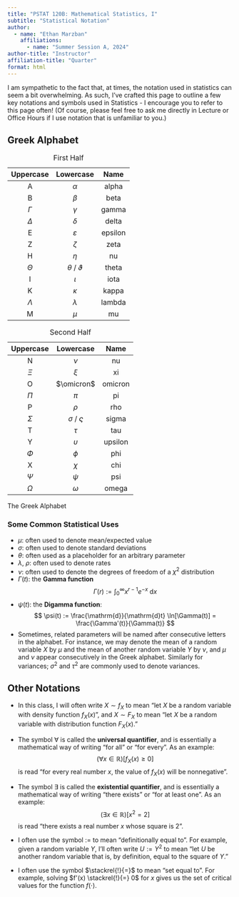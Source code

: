 ```yaml
---
title: "PSTAT 120B: Mathematical Statistics, I"
subtitle: "Statistical Notation"
author:
  - name: "Ethan Marzban"
    affiliations:
      - name: "Summer Session A, 2024"
author-title: "Instructor"
affiliation-title: "Quarter"
format: html
---
```


I am sympathetic to the fact that, at times, the notation used in statistics can seem a bit overwhelming. As such, I've crafted this page to outline a few key notations and symbols used in Statistics - I encourage you to refer to this page often! (Of course, please feel free to ask me directly in Lecture or Office Hours if I use notation that is unfamiliar to you.)

## Greek Alphabet

::: {#tbl-panel layout-ncol=2}

| **Uppercase** | **Lowercase** | **Name** |
|:-------------:|:-------------:|:--------:|
| A | $\alpha$ | alpha |
| B | $\beta$ | beta |
| $\Gamma$ | $\gamma$ | gamma |
| $\Delta$ | $\delta$ | delta |
| E | $\varepsilon$ | epsilon |
| Z | $\zeta$ | zeta |
| H | $\eta$ | nu |
| $\Theta$ | $\theta$ / $\vartheta$ | theta |
| I | $\iota$ | iota |
| K | $\kappa$ | kappa |
| $\Lambda$ | $\lambda$ | lambda |
| M | $\mu$ | mu |

: First Half

| **Uppercase** | **Lowercase** | **Name** |
|:-------------:|:-------------:|:--------:|
| N | $\nu$ | nu |
| $\Xi$ | $\xi$ | xi |
| O | $\omicron$ | omicron |
| $\Pi$ | $\pi$ | pi |
| P | $\rho$ | rho |
| $\Sigma$ | $\sigma$ / $\varsigma$ | sigma |
| T | $\tau$ | tau |
| Y | $\upsilon$ | upsilon |
| $\Phi$ | $\phi$ | phi |
| X | $\chi$ | chi |
| $\Psi$ | $\psi$ | psi |
| $\Omega$ | $\omega$ | omega |

: Second Half

The Greek Alphabet
:::


### Some Common Statistical Uses

-   $\mu$: often used to denote mean/expected value
-   $\sigma$: often used to denote standard deviations
-   $\theta$: often used as a placeholder for an arbitrary parameter
-   $\lambda, \ \rho$: often used to denote rates
-   $\nu$: often used to denote the degrees of freedom of a $\chi^2$ distribution
-   $\Gamma(t)$: the **Gamma function** $$ \Gamma(r) := \int_{0}^{\infty} x^{r - 1} e^{-x} \ \mathrm{d}x $$
-   $\psi(t)$: the **Digamma function**: $$ \psi(t) := \frac{\mathrm{d}}{\mathrm{d}t} \ln[\Gamma(t)] = \frac{\Gamma'(t)}{\Gamma(t)} $$
-   Sometimes, related parameters will be named after consecutive letters in the alphabet. For instance, we may denote the mean of a random variable $X$ by $\mu$ and the mean of another random variable $Y$ by $\nu$, and $\mu$ and $\nu$ appear consecutively in the Greek alphabet. Similarly for variances; $\sigma^2$ and $\tau^2$ are commonly used to denote variances.

## Other Notations

-   In this class, I will often write $X \sim f_X$ to mean "let $X$ be a random variable with density function $f_X(x)$", and $X \sim F_X$ to mean "let $X$ be a random variable with distribution function $F_X(x)$."

-   The symbol $\forall$ is called the **universal quantifier**, and is essentially a mathematical way of writing "for all" or "for every". As an example: $$ (\forall x \in \mathbb{R})[f_X(x) \geq 0] $$ is read "for every real number $x$, the value of $f_X(x)$ will be nonnegative". 

-   The symbol $\exists$ is called the **existential quantifier**, and is essentially a mathematical way of writing "there exists" or "for at least one". As an example: $$ (\exists x \in \mathbb{R})[x^2 = 2] $$ is read "there exists a real number $x$ whose square is 2". 

-   I often use the symbol $:=$ to mean "definitionally equal to". For example, given a random variable $Y$, I'll often write $U := Y^2$ to mean "let $U$ be another random variable that is, by definition, equal to the square of $Y$." 

-   I often use the symbol $\stackrel{!}{=}$ to mean "set equal to". For example, solving $f'(x) \stackrel{!}{=} 0$ for $x$ gives us the set of critical values for the function $f(\cdot)$.